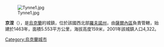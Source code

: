 [[Image:Tynne1.jpg|right]]

{{coord|51|9|43|N|26|45|46|E|scale:30000|display=title}}

'''京涅'''（{{lang-uk|Тинне}}），是[[烏克蘭|烏克蘭]]的城鎮，位於該國西北部[[羅夫諾州|羅夫諾州]]，由[[薩爾內區|薩爾內區]]負責管轄，始建於1463年，面積5.553平方公里，海拔高度159米，2001年該城鎮人口4,322。

{{Ukraine-geo-stub}}
[[Category:烏克蘭城市|Category:烏克蘭城市]]